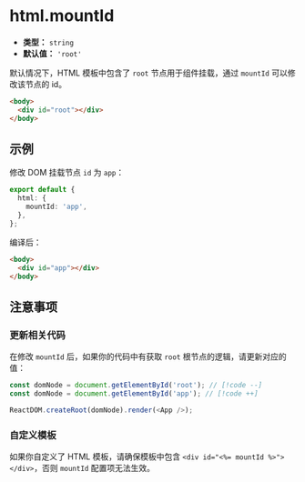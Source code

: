 # html.mountId

- **类型：** `string`
- **默认值：** `'root'`

默认情况下，HTML 模板中包含了 `root` 节点用于组件挂载，通过 `mountId` 可以修改该节点的 id。

```html
<body>
  <div id="root"></div>
</body>
```

## 示例

修改 DOM 挂载节点 `id` 为 `app`：

```ts title="rsbuild.config.ts"
export default {
  html: {
    mountId: 'app',
  },
};
```

编译后：

```html
<body>
  <div id="app"></div>
</body>
```

## 注意事项

### 更新相关代码

在修改 `mountId` 后，如果你的代码中有获取 `root` 根节点的逻辑，请更新对应的值：

```js
const domNode = document.getElementById('root'); // [!code --]
const domNode = document.getElementById('app'); // [!code ++]

ReactDOM.createRoot(domNode).render(<App />);
```

### 自定义模板

如果你自定义了 HTML 模板，请确保模板中包含 `<div id="<%= mountId %>"></div>`，否则 `mountId` 配置项无法生效。
